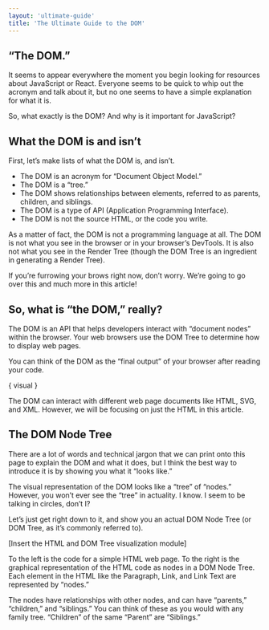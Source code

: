 ```yaml
---
layout: 'ultimate-guide'
title: 'The Ultimate Guide to the DOM'
---
```


## “The DOM.”

It seems to appear everywhere the moment you begin looking for resources about JavaScript or React. Everyone seems to be quick to whip out the acronym and talk about it, but no one seems to have a simple explanation for what it is.

So, what exactly is the DOM? And why is it important for JavaScript?

## What the DOM is and isn’t

First, let’s make lists of what the DOM is, and isn’t.

- The DOM is an acronym for “Document Object Model.”
- The DOM is a “tree.”
- The DOM shows relationships between elements, referred to as parents, children, and siblings.
- The DOM is a type of API (Application Programming Interface).
- The DOM is not the source HTML, or the code you write.

As a matter of fact, the DOM is not a programming language at all.
The DOM is not what you see in the browser or in your browser’s DevTools.
It is also not what you see in the Render Tree (though the DOM Tree is an ingredient in generating a Render Tree).

If you’re furrowing your brows right now, don’t worry. We’re going to go over this and much more in this article!

## So, what is “the DOM,” really?

The DOM is an API that helps developers interact with “document nodes” within the browser. Your web browsers use the DOM Tree to determine how to display web pages.

You can think of the DOM as the “final output” of your browser after reading your code.

{ visual }

The DOM can interact with different web page documents like HTML, SVG, and XML. However, we will be focusing on just the HTML in this article.

## The DOM Node Tree

There are a lot of words and technical jargon that we can print onto this page to explain the DOM and what it does, but I think the best way to introduce it is by showing you what it “looks like.”

The visual representation of the DOM looks like a “tree” of “nodes.” However, you won’t ever see the “tree” in actuality. I know. I seem to be talking in circles, don’t I?

Let’s just get right down to it, and show you an actual DOM Node Tree (or DOM Tree, as it’s commonly referred to).

[Insert the HTML and DOM Tree visualization module]

To the left is the code for a simple HTML web page. To the right is the graphical representation of the HTML code as nodes in a DOM Node Tree. Each element in the HTML like the Paragraph, Link, and Link Text are represented by “nodes.”

The nodes have relationships with other nodes, and can have “parents,” “children,” and “siblings.” You can think of these as you would with any family tree. “Children” of the same “Parent” are “Siblings.”
